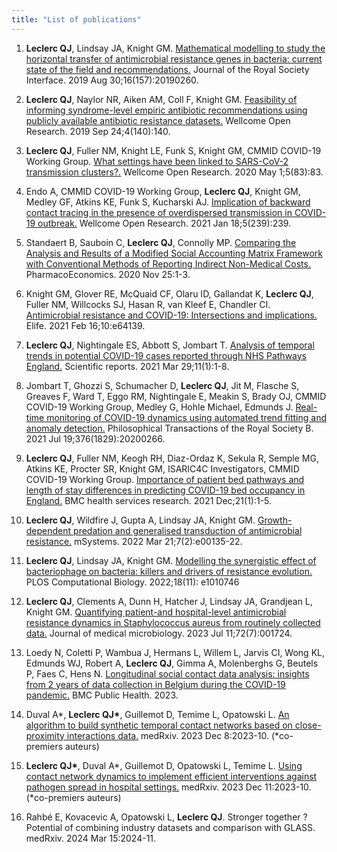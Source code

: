 ```yaml
---
title: "List of publications"
---
```


1.  **Leclerc QJ**, Lindsay JA, Knight GM. [Mathematical modelling to study the horizontal transfer of antimicrobial resistance genes in bacteria: current state of the field and recommendations.](./papers/jroscint_hgt.pdf) Journal of the Royal Society Interface. 2019 Aug 30;16(157):20190260.

2.  **Leclerc QJ**, Naylor NR, Aiken AM, Coll F, Knight GM. [Feasibility of informing syndrome-level empiric antibiotic recommendations using publicly available antibiotic resistance datasets.](./papers/wor_empiric.pdf) Wellcome Open Research. 2019 Sep 24;4(140):140.

3.  **Leclerc QJ**, Fuller NM, Knight LE, Funk S, Knight GM, CMMID COVID-19 Working Group. [What settings have been linked to SARS-CoV-2 transmission clusters?.](./papers/wor_settings.pdf) Wellcome Open Research. 2020 May 1;5(83):83.

4.  Endo A, CMMID COVID-19 Working Group, **Leclerc QJ**, Knight GM, Medley GF, Atkins KE, Funk S, Kucharski AJ. [Implication of backward contact tracing in the presence of overdispersed transmission in COVID-19 outbreak.](./papers/wor_contact_tracing.pdf) Wellcome Open Research. 2021 Jan 18;5(239):239.

5.  Standaert B, Sauboin C, **Leclerc QJ**, Connolly MP. [Comparing the Analysis and Results of a Modified Social Accounting Matrix Framework with Conventional Methods of Reporting Indirect Non-Medical Costs.](./papers/pheco_sam.pdf) PharmacoEconomics. 2020 Nov 25:1-3.

6.  Knight GM, Glover RE, McQuaid CF, Olaru ID, Gallandat K, **Leclerc QJ**, Fuller NM, Willcocks SJ, Hasan R, van Kleef E, Chandler CI. [Antimicrobial resistance and COVID-19: Intersections and implications.](./papers/elife_AMR_covid.pdf) Elife. 2021 Feb 16;10:e64139.

7.  **Leclerc QJ**, Nightingale ES, Abbott S, Jombart T. [Analysis of temporal trends in potential COVID-19 cases reported through NHS Pathways England.](./papers/scirep_nhs.pdf) Scientific reports. 2021 Mar 29;11(1):1-8.

8.  Jombart T, Ghozzi S, Schumacher D, **Leclerc QJ**, Jit M, Flasche S, Greaves F, Ward T, Eggo RM, Nightingale E, Meakin S, Brady OJ, CMMID COVID-19 Working Group, Medley G, Hohle Michael, Edmunds J. [Real-time monitoring of COVID-19 dynamics using automated trend fitting and anomaly detection.](./papers/philb_autotrend.pdf) Philosophical Transactions of the Royal Society B. 2021 Jul 19;376(1829):20200266.

9.  **Leclerc QJ**, Fuller NM, Keogh RH, Diaz-Ordaz K, Sekula R, Semple MG, Atkins KE, Procter SR, Knight GM, ISARIC4C Investigators, CMMID COVID-19 Working Group. [Importance of patient bed pathways and length of stay differences in predicting COVID-19 bed occupancy in England.](./papers/bmhsr_pathways.pdf) BMC health services research. 2021 Dec;21(1):1-5.

10. **Leclerc QJ**, Wildfire J, Gupta A, Lindsay JA, Knight GM. [Growth-dependent predation and generalised transduction of antimicrobial resistance.](./papers/msys_transduction.pdf) mSystems. 2022 Mar 21;7(2):e00135-22.

11. **Leclerc QJ**, Lindsay JA, Knight GM. [Modelling the synergistic effect of bacteriophage on bacteria: killers and drivers of resistance evolution.](./papers/pcomp_transduction.pdf) PLOS Computational Biology. 2022;18(11): e1010746

12. **Leclerc QJ**, Clements A, Dunn H, Hatcher J, Lindsay JA, Grandjean L, Knight GM. [Quantifying patient-and hospital-level antimicrobial resistance dynamics in Staphylococcus aureus from routinely collected data.](./papers/jmm_div.pdf) Journal of medical microbiology. 2023 Jul 11;72(7):001724.

13. Loedy N, Coletti P, Wambua J, Hermans L, Willem L, Jarvis CI, Wong KL, Edmunds WJ, Robert A, **Leclerc QJ**, Gimma A, Molenberghs G, Beutels P, Faes C, Hens N. [Longitudinal social contact data analysis: insights from 2 years of data collection in Belgium during the COVID-19 pandemic.](./papers/bmcph_comix.pdf) BMC Public Health. 2023.

14. Duval A\*, **Leclerc QJ\***, Guillemot D, Temime L, Opatowski L. [An algorithm to build synthetic temporal contact networks based on close-proximity interactions data.](./papers/medrxiv_algo.pdf) medRxiv. 2023 Dec 8:2023-10. (\*co-premiers auteurs)

15. **Leclerc QJ\***, Duval A\*, Guillemot D, Opatowski L, Temime L. [Using contact network dynamics to implement efficient interventions against pathogen spread in hospital settings.](./papers/medrxiv_ctc.pdf) medRxiv. 2023 Dec 11:2023-10. (\*co-premiers auteurs)

16. Rahbé E, Kovacevic A, Opatowski L, **Leclerc QJ**. Stronger together ? Potential of combining industry datasets and comparison with GLASS. medRxiv. 2024 Mar 15:2024-11.
